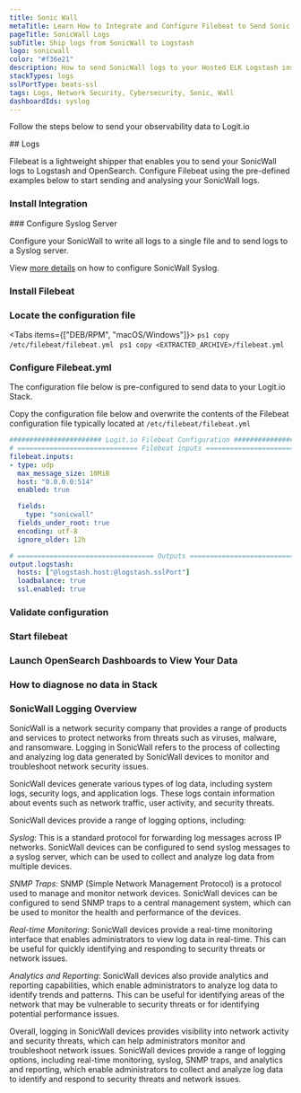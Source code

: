 ```yaml
---
title: Sonic Wall
metaTitle: Learn How to Integrate and Configure Filebeat to Send Sonic Wall Logs
pageTitle: SonicWall Logs
subTitle: Ship logs from SonicWall to Logstash
logo: sonicwall
color: "#f36e21"
description: How to send SonicWall logs to your Hosted ELK Logstash instance. Configure Filebeat to send data to Logstash. Get started using our example configuration.
stackTypes: logs
sslPortType: beats-ssl
tags: Logs, Network Security, Cybersecurity, Sonic, Wall
dashboardIds: syslog
---
```


Follow the steps below to send your observability data to Logit.io

<Steps>
  ## Logs

  Filebeat is a lightweight shipper that enables you to send your SonicWall logs to 
  Logstash and OpenSearch. Configure Filebeat using the pre-defined examples 
  below to start sending and analysing your SonicWall logs.
  
  ### Install Integration
  <InstallIntegration/>
  ### Configure Syslog Server

  Configure your SonicWall to write all logs to a single file and to send logs to a Syslog server.
          
  View [more details](https://www.sonicwall.com/support/technical-documentation/?language=English) on how to configure 
  SonicWall Syslog.

  ### Install Filebeat

  <InstallFilebeat />
  
  ### Locate the configuration file

  <Tabs items={["DEB/RPM", "macOS/Windows"]}>
    <Tab>
      ```ps1 copy
      /etc/filebeat/filebeat.yml
      ```
    </Tab>
    <Tab>
      ```ps1 copy
      <EXTRACTED_ARCHIVE>/filebeat.yml
      ```
    </Tab>
  </Tabs>

  ### Configure Filebeat.yml

The configuration file below is pre-configured to send data to your Logit.io Stack.
        
Copy the configuration file below and overwrite the contents of the Filebeat 
configuration file typically located at `/etc/filebeat/filebeat.yml`

```yml copy filename="filebeat.yml" showLineNumbers /@logstash.host/ /@logstash.sslPort/
####################### Logit.io Filebeat Configuration ########################
# ============================== Filebeat inputs ===============================
filebeat.inputs:
- type: udp
  max_message_size: 10MiB
  host: "0.0.0.0:514"
  enabled: true

  fields:
    type: "sonicwall"
  fields_under_root: true
  encoding: utf-8
  ignore_older: 12h

# ================================== Outputs ===================================
output.logstash:
  hosts: ["@logstash.host:@logstash.sslPort"]
  loadbalance: true
  ssl.enabled: true
```

  ### Validate configuration

  <ValidateBeat beatname="filebeat" />
  
  ### Start filebeat

  <StartFilebeat />

  ### Launch OpenSearch Dashboards to View Your Data

  <LaunchVisualizer type="logs" />

  ### How to diagnose no data in Stack

  <DiagnoseNoData />

</Steps>

### SonicWall Logging Overview

SonicWall is a network security company that provides a range of products and services to protect networks 
from threats such as viruses, malware, and ransomware. Logging in SonicWall refers to the process of collecting 
and analyzing log data generated by SonicWall devices to monitor and troubleshoot network security issues.

SonicWall devices generate various types of log data, including system logs, security logs, and application logs. 
These logs contain information about events such as network traffic, user activity, and security threats.

SonicWall devices provide a range of logging options, including:

_Syslog_: This is a standard protocol for forwarding log messages across IP networks. SonicWall devices can be 
configured to send syslog messages to a syslog server, which can be used to collect and analyze log data from multiple devices.

_SNMP Traps_: SNMP (Simple Network Management Protocol) is a protocol used to manage and monitor network devices. 
SonicWall devices can be configured to send SNMP traps to a central management system, which can be used to 
monitor the health and performance of the devices.

_Real-time Monitoring_: SonicWall devices provide a real-time monitoring interface that enables administrators 
to view log data in real-time. This can be useful for quickly identifying and responding to security threats or network issues.

_Analytics and Reporting_: SonicWall devices also provide analytics and reporting capabilities, which enable 
administrators to analyze log data to identify trends and patterns. This can be useful for identifying areas 
of the network that may be vulnerable to security threats or for identifying potential performance issues.

Overall, logging in SonicWall devices provides visibility into network activity and security threats, which can 
help administrators monitor and troubleshoot network issues. SonicWall devices provide a range of logging options, 
including real-time monitoring, syslog, SNMP traps, and analytics and reporting, which enable administrators to 
collect and analyze log data to identify and respond to security threats and network issues.